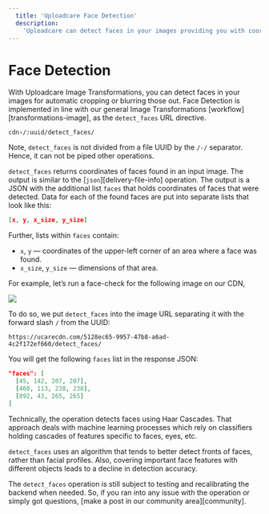 ```yaml
---
  title: 'Uploadcare Face Detection'
  description:
    'Uploadcare can detect faces in your images providing you with coordinates for automatic face crop.'
---
```


# Face Detection

With Uploadcare Image Transformations, you can detect faces in your images for
automatic cropping or blurring those out. Face Detection is implemented
in line with our general Image Transformations
[workflow][transformations-image], as the `detect_faces` URL directive.

`cdn›/:uuid/detect_faces/`

Note, `detect_faces` is not divided from a file UUID by the `/-/` separator.
Hence, it can not be piped other operations.

`detect_faces` returns coordinates of faces found in an input image. The output
is similar to the [`json`][delivery-file-info] operation. The output is a
JSON with the additional list `faces` that holds coordinates of faces that were
detected. Data for each of the found faces are put into separate lists that look
like this:

```json
[x, y, x_size, y_size]
```

Further, lists within `faces` contain:

* `x`, `y` — coordinates of the upper-left corner of an area where a face was
  found.
* `x_size`, `y_size` — dimensions of that area.

For example, let’s run a face-check for the following image on our CDN,

<p>
  <img src="https://ucarecdn.com/5128ec65-9957-47b8-a6ad-4c2f172ef660/-/preview/1200x1200/darker.jpg" atl="Compound image with three faces"/>
</p>

To do so, we put `detect_faces` into the image URL separating it with
the forward slash `/` from the UUID:

```cdn
https://ucarecdn.com/5128ec65-9957-47b8-a6ad-4c2f172ef660/detect_faces/
```

You will get the following `faces` list in the response JSON:

```json
"faces": [
  [45, 142, 207, 207],
  [460, 113, 238, 238],
  [892, 43, 265, 265]
]
```

Technically, the operation detects faces using Haar Cascades. That approach
deals with machine learning processes which rely on classifiers holding cascades
of features specific to faces, eyes, etc.

`detect_faces` uses an algorithm that tends to better detect fronts of faces,
rather than facial profiles. Also, covering important face features with
different objects leads to a decline in detection accuracy.

The `detect_faces` operation is still subject to testing and recalibrating the
backend when needed. So, if you ran into any issue with the operation or simply
got questions, [make a post in our community area][community].
